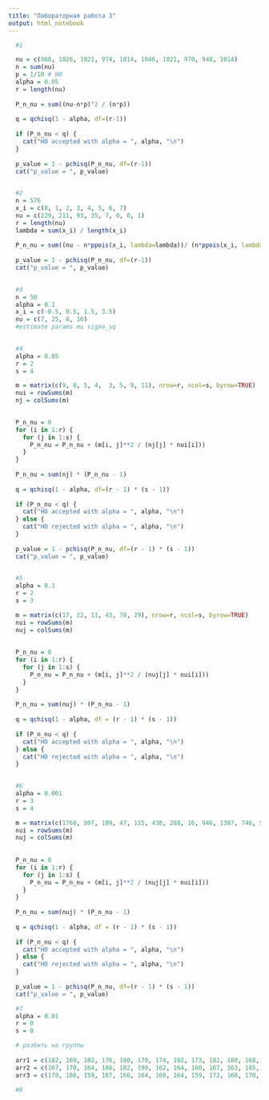 ```yaml
---
title: "Лабораторная работа 3"
output: html_notebook
---
```


```r
  #1

  nu = c(968, 1026, 1021, 974, 1014, 1046, 1021, 970, 948, 1014)
  n = sum(nu)
  p = 1/10 # H0
  alpha = 0.05
  r = length(nu)
  
  P_n_nu = sum((nu-n*p)^2 / (n*p))
  
  q = qchisq(1 - alpha, df=(r-1))
  
  if (P_n_nu < q) {
    cat("HO accepted with alpha = ", alpha, "\n")
  }
  
  p_value = 1 - pchisq(P_n_nu, df=(r-1))
  cat("p_value = ", p_value)
  
```
```r
  #2
  n = 576
  x_i = c(0, 1, 2, 3, 4, 5, 6, 7)
  nu = c(229, 211, 93, 35, 7, 0, 0, 1)
  r = length(nu)
  lambda = sum(x_i) / length(x_i)
  
  P_n_nu = sum((nu - n*ppois(x_i, lambda=lambda))/ (n*ppois(x_i, lambda=lambda)))
  
  p_value = 1 - pchisq(P_n_nu, df=(r-1))
  cat("p_value = ", p_value)
  
```
```r
  #3
  n = 50
  alpha = 0.1
  x_i = c(-0.5, 0.5, 1.5, 3.5)
  nu = c(7, 25, 8, 10)
  #estimate params mu sigma_sq
  
```

```r
  #4
  alpha = 0.05
  r = 2
  s = 4

  m = matrix(c(9, 8, 5, 4,  3, 5, 9, 11), nrow=r, ncol=s, byrow=TRUE)
  nui = rowSums(m)
  nj = colSums(m)

  
  P_n_nu = 0
  for (i in 1:r) {
    for (j in 1:s) {
      P_n_nu = P_n_nu + (m[i, j]**2 / (nj[j] * nui[i]))
    }
  }
  
  P_n_nu = sum(nj) * (P_n_nu - 1)
  
  q = qchisq(1 - alpha, df=(r - 1) * (s - 1))
  
  if (P_n_nu < q) {
    cat("HO accepted with alpha = ", alpha, "\n")
  } else {
    cat("HO rejected with alpha = ", alpha, "\n")
  }
  
  p_value = 1 - pchisq(P_n_nu, df=(r - 1) * (s - 1))
  cat("p_value = ", p_value)
  
```
```r
  #5
  alpha = 0.1
  r = 2
  s = 3

  m = matrix(c(17, 22, 11, 43, 78, 29), nrow=r, ncol=s, byrow=TRUE)
  nui = rowSums(m)
  nuj = colSums(m)
  
  
  P_n_nu = 0
  for (i in 1:r) {
    for (j in 1:s) {
      P_n_nu = P_n_nu + (m[i, j]**2 / (nuj[j] * nui[i]))
    }
  }
  
  P_n_nu = sum(nuj) * (P_n_nu - 1)
  
  q = qchisq(1 - alpha, df = (r - 1) * (s - 1))
  
  if (P_n_nu < q) {
    cat("HO accepted with alpha = ", alpha, "\n")
  } else {
    cat("HO rejected with alpha = ", alpha, "\n")
  }
  
```
```r
  #6
  alpha = 0.001
  r = 3
  s = 4

  m = matrix(c(1768, 807, 189, 47, 115, 438, 288, 16, 946, 1387, 746, 53), nrow=r, ncol=s, byrow=TRUE)
  nui = rowSums(m)
  nuj = colSums(m)
  
  
  P_n_nu = 0
  for (i in 1:r) {
    for (j in 1:s) {
      P_n_nu = P_n_nu + (m[i, j]**2 / (nuj[j] * nui[i]))
    }
  }
  
  P_n_nu = sum(nuj) * (P_n_nu - 1)
  
  q = qchisq(1 - alpha, df = (r - 1) * (s - 1))
  
  if (P_n_nu < q) {
    cat("HO accepted with alpha = ", alpha, "\n")
  } else {
    cat("HO rejected with alpha = ", alpha, "\n")
  }
  
  p_value = 1 - pchisq(P_n_nu, df=(r - 1) * (s - 1))
  cat("p_value = ", p_value)

```

```r
  #7
  alpha = 0.01
  r = 0
  s = 0

  # разбить на группы
  
  arr1 = c(182, 169, 182, 176, 180, 170, 174, 182, 173, 182, 180, 168, 165)
  arr2 = c(167, 170, 164, 188, 182, 190, 162, 164, 160, 167, 163, 185, 156, 194, 174, 161, 185, 159, 161, 189, 167, 184, 184)
  arr3 = c(178, 186, 159, 167, 166, 164, 160, 164, 159, 172, 168, 170, 156, 158, 170, 176)
```

```r
  #8
```


